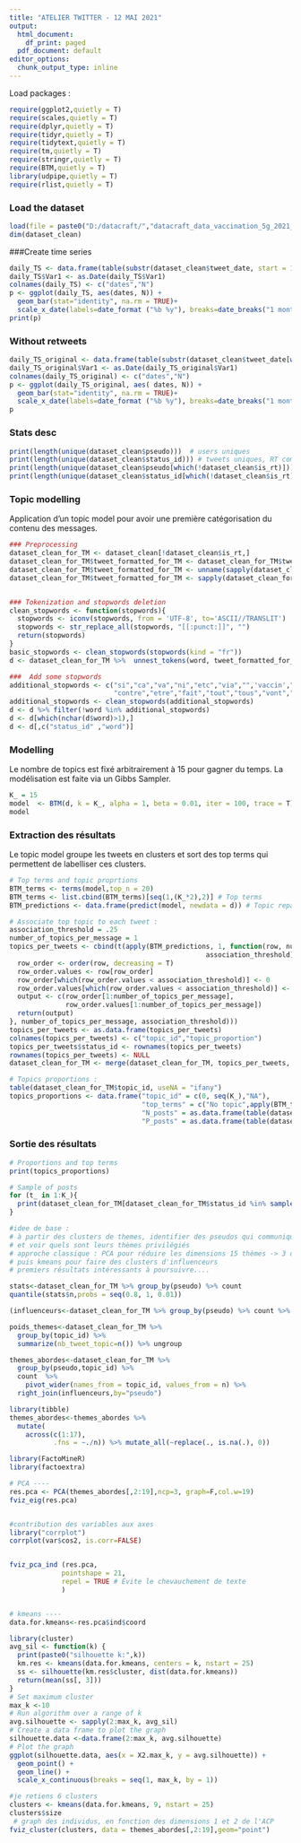 ---
title: "ATELIER TWITTER - 12 MAI 2021"
output:
  html_document:
    df_print: paged
  pdf_document: default
editor_options:
  chunk_output_type: inline
---



Load packages :
```{r}
require(ggplot2,quietly = T)
require(scales,quietly = T)
require(dplyr,quietly = T)
require(tidyr,quietly = T)
require(tidytext,quietly = T)
require(tm,quietly = T)
require(stringr,quietly = T)
require(BTM,quietly = T)
library(udpipe,quietly = T)
require(rlist,quietly = T)
```

### Load the dataset 
```{r}
load(file = paste0("D:/datacraft/","datacraft_data_vaccination_5g_2021_05_11.RData"))
dim(dataset_clean)
```


###Create time series
```{r}

daily_TS <- data.frame(table(substr(dataset_clean$tweet_date, start = 1,stop = 10)))
daily_TS$Var1 <- as.Date(daily_TS$Var1)
colnames(daily_TS) <- c("dates","N")
p <- ggplot(daily_TS, aes(dates, N)) +
  geom_bar(stat="identity", na.rm = TRUE)+
  scale_x_date(labels=date_format ("%b %y"), breaks=date_breaks("1 month")) + theme_minimal()
print(p)

```


### Without retweets 
```{r}

daily_TS_original <- data.frame(table(substr(dataset_clean$tweet_date[which(!dataset_clean$is_rt)], start = 1,stop = 10)))
daily_TS_original$Var1 <- as.Date(daily_TS_original$Var1)
colnames(daily_TS_original) <- c("dates","N")
p <- ggplot(daily_TS_original, aes( dates, N)) +
  geom_bar(stat="identity", na.rm = TRUE)+
  scale_x_date(labels=date_format ("%b %y"), breaks=date_breaks("1 month")) + theme_minimal()
p
```

### Stats desc 
```{r}
print(length(unique(dataset_clean$pseudo)))  # users uniques 
print(length(unique(dataset_clean$status_id))) # tweets uniques, RT compris 
print(length(unique(dataset_clean$pseudo[which(!dataset_clean$is_rt)]))) # Users uniques qui se sont exprimés
print(length(unique(dataset_clean$status_id[which(!dataset_clean$is_rt)]))) # Tweets uniques sans RT 

```

### Topic modelling 
Application d'un topic model pour avoir une première catégorisation du contenu des messages. 

```{r}


### Preprocessing 
dataset_clean_for_TM <- dataset_clean[!dataset_clean$is_rt,]
dataset_clean_for_TM$tweet_formatted_for_TM <- dataset_clean_for_TM$tweet_formatted
dataset_clean_for_TM$tweet_formatted_for_TM <- unname(sapply(dataset_clean_for_TM$tweet_formatted_for_TM, function(x) {gsub(x = x, pattern = "(@.*?\\s{1})", replacement = "")}))
dataset_clean_for_TM$tweet_formatted_for_TM <- sapply(dataset_clean_for_TM$tweet_formatted_for_TM, str_replace_all, pattern = "http.*?\\s|http.*?$", replacement = "")


### Tokenization and stopwords deletion 
clean_stopwords <- function(stopwords){
  stopwords <- iconv(stopwords, from = 'UTF-8', to='ASCII//TRANSLIT')
  stopwords <- str_replace_all(stopwords, "[[:punct:]]", "")     
  return(stopwords)
}
basic_stopwords <- clean_stopwords(stopwords(kind = "fr"))
d <- dataset_clean_for_TM %>%  unnest_tokens(word, tweet_formatted_for_TM) %>% filter(!word %in% basic_stopwords)

###  Add some stopwords 
additional_stopwords <- c("si","ca","va","ni","etc","via","",'vaccin',"vaccination","vaccins","vacciner","bill","gates",
                          "contre","etre","fait","tout","tous","vont","faire")
additional_stopwords <- clean_stopwords(additional_stopwords)
d <- d %>% filter(!word %in% additional_stopwords)
d <- d[which(nchar(d$word)>1),] 
d <- d[,c("status_id" ,"word")]

```
### Modelling 

Le nombre de topics est fixé arbitrairement à 15 pour gagner du temps. La modélisation est faite via un Gibbs Sampler. 
```{r}

K_ = 15
model  <- BTM(d, k = K_, alpha = 1, beta = 0.01, iter = 100, trace = T)
model
```

### Extraction des résultats 

Le topic model groupe les tweets en clusters et sort des top terms qui permettent de labelliser ces clusters.
```{r}
# Top terms and topic proprtions 
BTM_terms <- terms(model,top_n = 20)
BTM_terms <- list.cbind(BTM_terms)[seq(1,(K_*2),2)] # Top terms 
BTM_predictions <- data.frame(predict(model, newdata = d)) # Topic repartition per tweet

# Associate top topic to each tweet : 
association_threshold = .25
number_of_topics_per_message = 1
topics_per_tweets <- cbind(t(apply(BTM_predictions, 1, function(row, number_of_topics_per_message, 
                                                 association_threshold) {
  row_order <- order(row, decreasing = T)
  row_order.values <- row[row_order]
  row_order[which(row_order.values < association_threshold)] <- 0
  row_order.values[which(row_order.values < association_threshold)] <- 0
  output <- c(row_order[1:number_of_topics_per_message], 
              row_order.values[1:number_of_topics_per_message])
  return(output)
}, number_of_topics_per_message, association_threshold)))
topics_per_tweets <- as.data.frame(topics_per_tweets)
colnames(topics_per_tweets) <- c("topic_id","topic_proportion")
topics_per_tweets$status_id <- rownames(topics_per_tweets)
rownames(topics_per_tweets) <- NULL
dataset_clean_for_TM <- merge(dataset_clean_for_TM, topics_per_tweets, by = 'status_id', all.x = T, all.y = F)

# Topics proportions : 
table(dataset_clean_for_TM$topic_id, useNA = "ifany")
topics_proportions <- data.frame("topic_id" = c(0, seq(K_),"NA"), 
                                 "top_terms" = c("No topic",apply(BTM_terms[1:10,], 2, paste, collapse = ", "),"Deleted posts"),
                                 "N_posts" = as.data.frame(table(dataset_clean_for_TM$topic_id, useNA = "always"))[,2],
                                 "P_posts" = as.data.frame(table(dataset_clean_for_TM$topic_id, useNA = "always")/nrow(dataset_clean_for_TM)*100)[,2])

```

### Sortie des résultats 

```{r}
# Proportions and top terms 
print(topics_proportions)

# Sample of posts 
for (t_ in 1:K_){
  print(dataset_clean_for_TM[dataset_clean_for_TM$status_id %in% sample(dataset_clean_for_TM[which(dataset_clean_for_TM$topic_id == t_),"status_id"],5), c("status_id","tweet","topic_proportion")])
}


```


```{r}
#idee de base :
# à partir des clusters de themes, identifier des pseudos qui communiquent beaucp (les influenceurs)
# et voir quels sont leurs thèmes privilégiés
# approche classique : PCA pour réduire les dimensions 15 thèmes -> 3 dimensions
# puis kmeans pour faire des clusters d'influenceurs
# premiers résultats intéressants à poursuivre....

stats<-dataset_clean_for_TM %>% group_by(pseudo) %>% count
quantile(stats$n,probs = seq(0.8, 1, 0.01))

(influenceurs<-dataset_clean_for_TM %>% group_by(pseudo) %>% count %>% filter(n>100) %>% arrange(-n))

poids_themes<-dataset_clean_for_TM %>%
  group_by(topic_id) %>% 
  summarize(nb_tweet_topic=n()) %>% ungroup

themes_abordes<-dataset_clean_for_TM %>%
  group_by(pseudo,topic_id) %>%
  count  %>%
    pivot_wider(names_from = topic_id, values_from = n) %>% 
  right_join(influenceurs,by="pseudo")

library(tibble)
themes_abordes<-themes_abordes %>%
  mutate(
    across(c(1:17),
           .fns = ~./n)) %>% mutate_all(~replace(., is.na(.), 0)) 

library(FactoMineR)
library(factoextra)

# PCA ----
res.pca <- PCA(themes_abordes[,2:19],ncp=3, graph=F,col.w=19)
fviz_eig(res.pca)


#contribution des variables aux axes
library("corrplot")
corrplot(var$cos2, is.corr=FALSE)


fviz_pca_ind (res.pca, 
             pointshape = 21, 
             repel = TRUE # Évite le chevauchement de texte
             )


# kmeans ----
data.for.kmeans<-res.pca$ind$coord

library(cluster)
avg_sil <- function(k) {
  print(paste0("silhouette k:",k))
  km.res <- kmeans(data.for.kmeans, centers = k, nstart = 25)
  ss <- silhouette(km.res$cluster, dist(data.for.kmeans))
  return(mean(ss[, 3]))
}
# Set maximum cluster 
max_k <-10
# Run algorithm over a range of k 
avg.silhouette <- sapply(2:max_k, avg_sil)
# Create a data frame to plot the graph
silhouette.data <-data.frame(2:max_k, avg.silhouette)
# Plot the graph
ggplot(silhouette.data, aes(x = X2.max_k, y = avg.silhouette)) +
  geom_point() +
  geom_line() +
  scale_x_continuous(breaks = seq(1, max_k, by = 1))

#je retiens 6 clusters
clusters <- kmeans(data.for.kmeans, 9, nstart = 25)
clusters$size
 # graph des individus, en fonction des dimensions 1 et 2 de l'ACP
fviz_cluster(clusters, data = themes_abordes[,2:19],geom="point")



```


